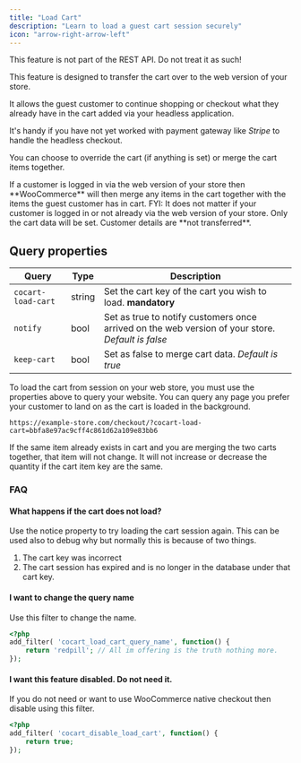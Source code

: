 ```yaml
---
title: "Load Cart"
description: "Learn to load a guest cart session securely"
icon: "arrow-right-arrow-left"
---
```


<Info>
    This feature is not part of the REST API. Do not treat it as such!
</Info>

This feature is designed to transfer the cart over to the web version of your store.

It allows the guest customer to continue shopping or checkout what they already have in the cart added via your headless application.

It's handy if you have not yet worked with payment gateway like _Stripe_ to handle the headless checkout.

You can choose to override the cart (if anything is set) or merge the cart items together.

<Note>
    If a customer is logged in via the web version of your store then **WooCommerce** will then merge any items in the cart together with the items the guest customer has in cart.
</Note>

<Info>
	FYI: It does not matter if your customer is logged in or not already via the web version of your store. Only the cart data will be set. Customer details are **not transferred**.
</Info>

## Query properties

| Query              | Type   | Description                                                                                       |
| ------------------ | ------ | ------------------------------------------------------------------------------------------------- |
| `cocart-load-cart` | string | Set the cart key of the cart you wish to load. **mandatory**                                      |
| `notify`           | bool   | Set as true to notify customers once arrived on the web version of your store. _Default is false_ |
| `keep-cart`        | bool   | Set as false to merge cart data. _Default is true_                                                |

To load the cart from session on your web store, you must use the properties above to query your website. You can query any page you prefer your customer to land on as the cart is loaded in the background.

```https://example-store.com/checkout/?cocart-load-cart=bbfa8e97ac9cff4c861d62a109e83bb6```

<Info>
    If the same item already exists in cart and you are merging the two carts together, that item will not change. It will not increase or decrease the quantity if the cart item key are the same.
</Info>

### FAQ

#### What happens if the cart does not load?

Use the notice property to try loading the cart session again. This can be used also to debug why but normally this is because of two things.

1. The cart key was incorrect
2. The cart session has expired and is no longer in the database under that cart key.

#### I want to change the query name

Use this filter to change the name.

```php
<?php
add_filter( 'cocart_load_cart_query_name', function() {
    return 'redpill'; // All im offering is the truth nothing more.
});
```

#### I want this feature disabled. Do not need it.

If you do not need or want to use WooCommerce native checkout then disable using this filter.

```php
<?php
add_filter( 'cocart_disable_load_cart', function() {
    return true;
});
```
